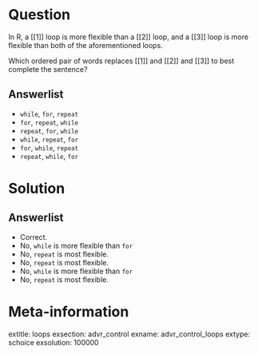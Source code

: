 Question
========

In R, a [[1]] loop is more flexible than a [[2]] loop, and a [[3]] loop is more flexible than both of the aforementioned loops.

Which ordered pair of words replaces [[1]] and [[2]] and [[3]] to best complete the sentence?

Answerlist
----------

* `while`, `for`, `repeat`
* `for`, `repeat`, `while`
* `repeat`, `for`, `while`
* `while`, `repeat`, `for`
* `for`, `while`, `repeat`
* `repeat`, `while`, `for`

Solution
========

Answerlist
----------

* Correct.
* No, `while` is more flexible than `for`
* No, `repeat` is most flexible.
* No, `repeat` is most flexible.
* No, `while` is more flexible than `for`
* No, `repeat` is most flexible.

Meta-information
================
extitle: loops
exsection: advr_control
exname: advr_control_loops
extype: schoice
exsolution: 100000
